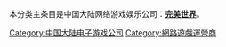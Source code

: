 本分类主条目是中国大陆网络游戏娱乐公司：'''[[完美世界|完美世界]]'''。


{{DEFAULTSORT:Perfect World}}
[[Category:中国大陆电子游戏公司|Category:中国大陆电子游戏公司]]
[[Category:網路遊戲運營商|Category:網路遊戲運營商]]